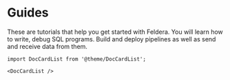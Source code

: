 # Guides

These are tutorials that help you get started with Feldera. You will learn how
to write, debug SQL programs. Build and deploy pipelines as well as send and
receive data from them.

```mdx-code-block
import DocCardList from '@theme/DocCardList';

<DocCardList />
```
